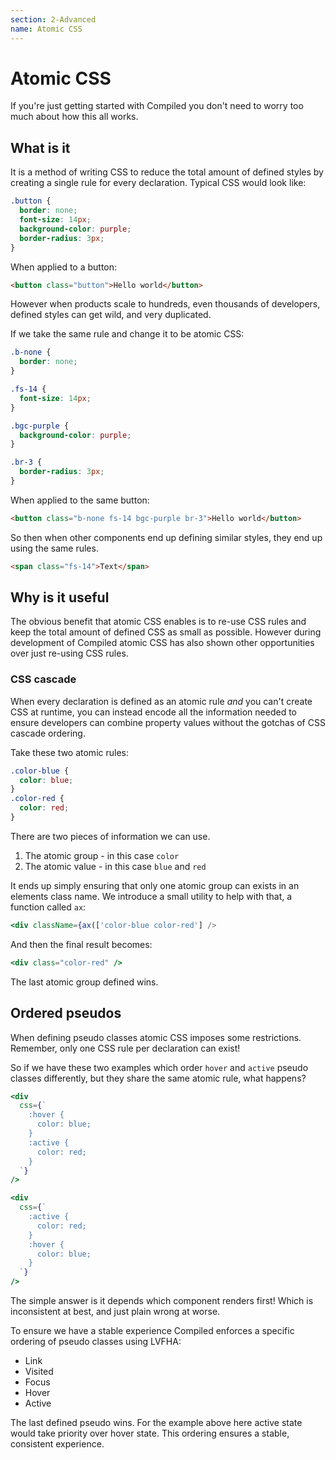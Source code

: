 ```yaml
---
section: 2-Advanced
name: Atomic CSS
---
```


# Atomic CSS

If you're just getting started with Compiled you don't need to worry too much about how this all works.

## What is it

It is a method of writing CSS to reduce the total amount of defined styles by creating a single rule for every declaration.
Typical CSS would look like:

```css
.button {
  border: none;
  font-size: 14px;
  background-color: purple;
  border-radius: 3px;
}
```

When applied to a button:

```html
<button class="button">Hello world</button>
```

However when products scale to hundreds,
even thousands of developers,
defined styles can get wild,
and very duplicated.

If we take the same rule and change it to be atomic CSS:

```css
.b-none {
  border: none;
}

.fs-14 {
  font-size: 14px;
}

.bgc-purple {
  background-color: purple;
}

.br-3 {
  border-radius: 3px;
}
```

When applied to the same button:

```html
<button class="b-none fs-14 bgc-purple br-3">Hello world</button>
```

So then when other components end up defining similar styles,
they end up using the same rules.

```html
<span class="fs-14">Text</span>
```

## Why is it useful

The obvious benefit that atomic CSS enables is to re-use CSS rules and keep the total amount of defined CSS as small as possible.
However during development of Compiled atomic CSS has also shown other opportunities over just re-using CSS rules.

### CSS cascade

When every declaration is defined as an atomic rule _and_ you can't create CSS at runtime,
you can instead encode all the information needed to ensure developers can combine property values without the gotchas of CSS cascade ordering.

Take these two atomic rules:

```css
.color-blue {
  color: blue;
}
.color-red {
  color: red;
}
```

There are two pieces of information we can use.

1. The atomic group - in this case `color`
1. The atomic value - in this case `blue` and `red`

It ends up simply ensuring that only one atomic group can exists in an elements class name.
We introduce a small utility to help with that,
a function called `ax`:

```jsx
<div className={ax(['color-blue color-red'] />
```

And then the final result becomes:

```jsx
<div class="color-red" />
```

The last atomic group defined wins.

## Ordered pseudos

When defining pseudo classes atomic CSS imposes some restrictions.
Remember,
only one CSS rule per declaration can exist!

So if we have these two examples which order `hover` and `active` pseudo classes differently,
but they share the same atomic rule,
what happens?

```jsx
<div
  css={`
    :hover {
      color: blue;
    }
    :active {
      color: red;
    }
  `}
/>
```

```jsx
<div
  css={`
    :active {
      color: red;
    }
    :hover {
      color: blue;
    }
  `}
/>
```

The simple answer is it depends which component renders first!
Which is inconsistent at best,
and just plain wrong at worse.

To ensure we have a stable experience Compiled enforces a specific ordering of pseudo classes using LVFHA:

- Link
- Visited
- Focus
- Hover
- Active

The last defined pseudo wins.
For the example above here active state would take priority over hover state.
This ordering ensures a stable,
consistent experience.
